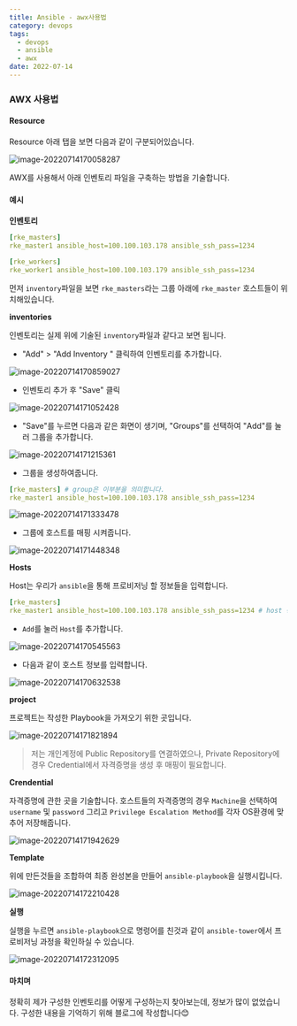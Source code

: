 ```yaml
---
title: Ansible - awx사용법
category: devops
tags:
  - devops
  - ansible
  - awx
date: 2022-07-14
---
```


### AWX 사용법

#### Resource

Resource 아래 탭을 보면 다음과 같이 구분되어있습니다.

![image-20220714170058287](../../../assets/images/posts/2022-07-14-post-install-ansible4/image-20220714170058287.png)

AWX를 사용해서 아래 인벤토리 파일을 구축하는 방법을 기술합니다.

#### 예시

**인벤토리**

```yaml
[rke_masters]
rke_master1 ansible_host=100.100.103.178 ansible_ssh_pass=1234

[rke_workers]
rke_worker1 ansible_host=100.100.103.179 ansible_ssh_pass=1234
```

먼저 `inventory`파일을 보면 `rke_masters`라는 그룹 아래에 `rke_master` 호스트들이 위치해있습니다.

**inventories**

인벤토리는 실제 위에 기술된 `inventory`파일과 같다고 보면 됩니다.

- "Add" > "Add Inventory " 클릭하여 인벤토리를 추가합니다.

![image-20220714170859027](../../../assets/images/posts/2022-07-14-post-install-ansible4/image-20220714170859027.png)

- 인벤토리 추가 후 "Save" 클릭

![image-20220714171052428](../../../assets/images/posts/2022-07-14-post-install-ansible4/image-20220714171052428.png)

- "Save"를 누르면 다음과 같은 화면이 생기며, "Groups"를 선택하여 "Add"를 눌러 그룹을 추가합니다.

![image-20220714171215361](../../../assets/images/posts/2022-07-14-post-install-ansible4/image-20220714171215361.png)

- 그룹을 생성하여줍니다.

```yaml
[rke_masters] # group은 이부분을 의미합니다.
rke_master1 ansible_host=100.100.103.178 ansible_ssh_pass=1234
```

![image-20220714171333478](../../../assets/images/posts/2022-07-14-post-install-ansible4/image-20220714171333478.png)

- 그룹에 호스트를 매핑 시켜줍니다.

![image-20220714171448348](../../../assets/images/posts/2022-07-14-post-install-ansible4/image-20220714171448348.png)

**Hosts**

Host는 우리가 `ansible`을 통해 프로비저닝 할 정보들을 입력합니다.

```yaml
[rke_masters]
rke_master1 ansible_host=100.100.103.178 ansible_ssh_pass=1234 # host 정보
```

- `Add`를 눌러 `Host`를 추가합니다.

![image-20220714170545563](../../../assets/images/posts/2022-07-14-post-install-ansible4/image-20220714170545563.png)

- 다음과 같이 호스트 정보를 입력합니다.

![image-20220714170632538](../../../assets/images/posts/2022-07-14-post-install-ansible4/image-20220714170632538.png)

**project**

프로젝트는 작성한 Playbook을 가져오기 위한 곳입니다.

![image-20220714171821894](../../../assets/images/posts/2022-07-14-post-install-ansible4/image-20220714171821894.png)

> 저는 개인계정에 Public Repository를 연결하였으나, Private Repository에 경우 Credential에서 자격증명을 생성 후 매핑이 필요합니다.

**Crendential**

자격증명에 관한 곳을 기술합니다. 호스트들의 자격증명의 경우 `Machine`을 선택하여 `username` 및 `password` 그리고 `Privilege Escalation Method`를 각자 OS환경에 맞추어 저장해줍니다.

![image-20220714171942629](../../../assets/images/posts/2022-07-14-post-install-ansible4/image-20220714171942629.png)

**Template**

위에 만든것들을 조합하여 최종 완성본을 만들어 `ansible-playbook`을 실행시킵니다.

![image-20220714172210428](../../../assets/images/posts/2022-07-14-post-install-ansible4/image-20220714172210428.png)

**실행**

실행을 누르면 `ansible-playbook`으로 명령어를 친것과 같이 `ansible-tower`에서 프로비저닝 과정을 확인하실 수 있습니다.

![image-20220714172312095](../../../assets/images/posts/2022-07-14-post-install-ansible4/image-20220714172312095.png)

#### 마치며

정확히 제가 구성한 인벤토리를 어떻게 구성하는지 찾아보는데, 정보가 많이 없었습니다. 구성한 내용을 기억하기 위해 블로그에 작성합니다😊
